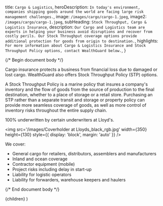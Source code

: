 
  title: `Cargo & Logistics`,
  heroDescription: `In today's environment, companies shipping goods around the world are facing large risk management challenges.`,
  image: `/images/cargo/cargo-1.jpeg`,
  image2: `/images/cargo/cargo-1.jpeg`,
  subHeading: `Stock Throughput, Cargo & Logistics Insurance`,
  description: `Our Cargo and Logistics team are experts in helping your business avoid disruptions and recover from costly perils. Our Stock Throughput coverage options provide additional protection for goods from origin to destination.`,
  highlights: `For more information about Cargo & Logistics Insurance and Stock Throughput Policy options, contact WealthGuard below.`,
}

{/* Begin document body */}

Cargo insurance protects a business from financial loss due to damaged or lost cargo. WealthGuard also offers Stock Throughput Policy (STP) options.

A Stock Throughput Policy is a marine policy that insures a company's inventory and the flow of goods from the source of production to the final destination, whether to a place of storage or a retail store. Purchasing an STP rather than a separate transit and storage or property policy can provide more seamless coverage of goods, as well as more control of inventory risks throughout the entire supply chain.

100% underwritten by certain underwriters at Lloyd's.

<img
  src='/images/Coverholder at Lloyds_black_rgb.jpg'
  width={350}
  height={130}
  style={{ display: 'block', margin: 'auto' }}
/>

We cover:

- General cargo for retailers, distributors, assemblers and manufacturers
- Inland and ocean coverage
- Contractor equipment (mobile)
- Project risks including delay in start-up
- Liability for logistic operators
- Liability for forwarders, warehouse keepers and haulers

{/* End document body */}

  <SolutionTemplate meta={meta}>{children}</SolutionTemplate>
)
